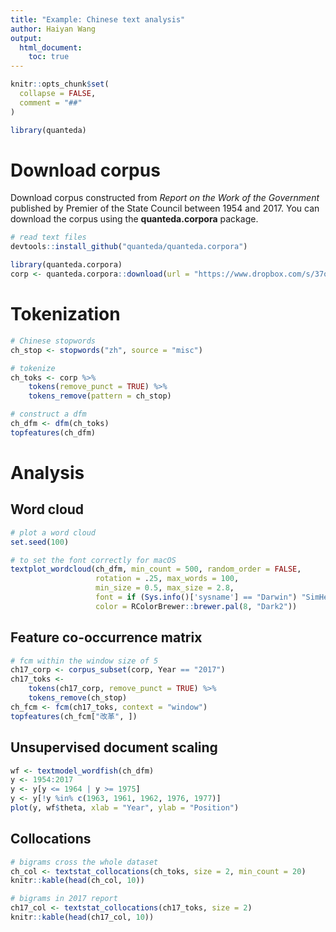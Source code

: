 ```yaml
---
title: "Example: Chinese text analysis"
author: Haiyan Wang
output: 
  html_document:
    toc: true
---
```


```r
knitr::opts_chunk$set(
  collapse = FALSE,
  comment = "##"
)
```

```r
library(quanteda)
```

# Download corpus

Download corpus constructed from *Report on the Work of the Government* published by Premier of the State Council between 1954 and 2017. You can download the corpus using the **quanteda.corpora** package.

```r
# read text files
devtools::install_github("quanteda/quanteda.corpora")
```

```r
library(quanteda.corpora)
corp <- quanteda.corpora::download(url = "https://www.dropbox.com/s/37ojd5knz1qeyul/data_corpus_chinesegovreport.rds?dl=1")
```

# Tokenization

```r
# Chinese stopwords
ch_stop <- stopwords("zh", source = "misc")

# tokenize
ch_toks <- corp %>% 
    tokens(remove_punct = TRUE) %>%
    tokens_remove(pattern = ch_stop)

# construct a dfm
ch_dfm <- dfm(ch_toks)
topfeatures(ch_dfm)
```

# Analysis

## Word cloud

```r
# plot a word cloud
set.seed(100)

# to set the font correctly for macOS
textplot_wordcloud(ch_dfm, min_count = 500, random_order = FALSE,
                   rotation = .25, max_words = 100,
                   min_size = 0.5, max_size = 2.8,
                   font = if (Sys.info()['sysname'] == "Darwin") "SimHei" else NULL,
                   color = RColorBrewer::brewer.pal(8, "Dark2"))
```

## Feature co-occurrence matrix

```r
# fcm within the window size of 5
ch17_corp <- corpus_subset(corp, Year == "2017")
ch17_toks <- 
    tokens(ch17_corp, remove_punct = TRUE) %>% 
    tokens_remove(ch_stop)
ch_fcm <- fcm(ch17_toks, context = "window")  
topfeatures(ch_fcm["改革", ])
```

## Unsupervised document scaling

```r
wf <- textmodel_wordfish(ch_dfm)
y <- 1954:2017
y <- y[y <= 1964 | y >= 1975]
y <- y[!y %in% c(1963, 1961, 1962, 1976, 1977)]
plot(y, wf$theta, xlab = "Year", ylab = "Position")
```

## Collocations

```r
# bigrams cross the whole dataset
ch_col <- textstat_collocations(ch_toks, size = 2, min_count = 20)
knitr::kable(head(ch_col, 10))

# bigrams in 2017 report
ch17_col <- textstat_collocations(ch17_toks, size = 2)
knitr::kable(head(ch17_col, 10))
```
